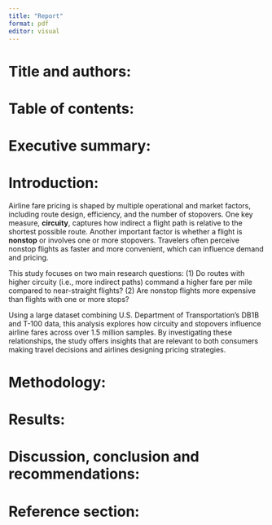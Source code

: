 ```yaml
---
title: "Report"
format: pdf
editor: visual
---
```


# Title and authors: 




# Table of contents: 




# Executive summary: 




# Introduction: 
Airline fare pricing is shaped by multiple operational and market factors, including route design, efficiency, and the number of stopovers. One key measure, **circuity**, captures how indirect a flight path is relative to the shortest possible route. Another important factor is whether a flight is **nonstop** or involves one or more stopovers. Travelers often perceive nonstop flights as faster and more convenient, which can influence demand and pricing.

This study focuses on two main research questions:
(1) Do routes with higher circuity (i.e., more indirect paths) command a higher fare per mile compared to near-straight flights?
(2) Are nonstop flights more expensive than flights with one or more stops?

Using a large dataset combining U.S. Department of Transportation’s DB1B and T-100 data, this analysis explores how circuity and stopovers influence airline fares across over 1.5 million samples. By investigating these relationships, the study offers insights that are relevant to both consumers making travel decisions and airlines designing pricing strategies.


# Methodology: 




# Results: 




# Discussion, conclusion and recommendations:




# Reference section: 




